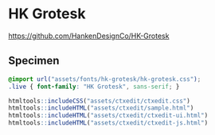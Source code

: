 # HK Grotesk {-}

<https://github.com/HankenDesignCo/HK-Grotesk>

## Specimen {-}

```css
@import url("assets/fonts/hk-grotesk/hk-grotesk.css");
.live { font-family: "HK Grotesk", sans-serif; }
```

```r
htmltools::includeCSS("assets/ctxedit/ctxedit.css")
htmltools::includeHTML("assets/ctxedit/sample.html")
htmltools::includeHTML("assets/ctxedit/ctxedit-ui.html")
htmltools::includeHTML("assets/ctxedit/ctxedit-js.html")
```
